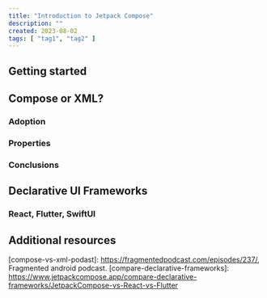 ```yaml
---
title: "Introduction to Jetpack Compose"
description: ""
created: 2023-08-02
tags: [ "tag1", "tag2" ]
---
```



## Getting started

## Compose or XML?

### Adoption

### Properties

### Conclusions

## Declarative UI Frameworks

### React, Flutter, SwiftUI


## Additional resources

[compose-vs-xml-podast]: https://fragmentedpodcast.com/episodes/237/, Fragmented android podcast.
[compare-declarative-frameworks]: https://www.jetpackcompose.app/compare-declarative-frameworks/JetpackCompose-vs-React-vs-Flutter



[compose-tutorial-playlist-2021]: https://www.youtube.com/watch?v=cDabx3SjuOY&list=PLQkwcJG4YTCSpJ2NLhDTHhi6XBNfk9WiC
